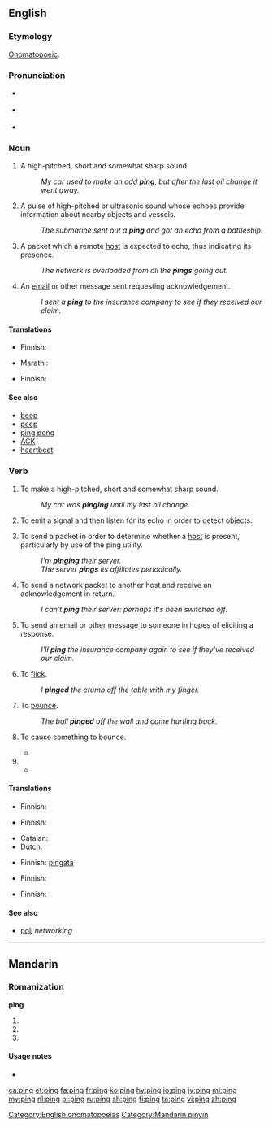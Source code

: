 {{also|pīng|píng|pìng}}
==English==
{{wikipedia|dab=Ping (disambiguation)|ping}}

===Etymology===
[[onomatopoeic|Onomatopoeic]].

===Pronunciation===
* {{a|UK|US}} {{IPA|/pɪŋ/}}
* {{a|US|also}} {{IPA|/piːŋ/}}
* {{rhymes|ɪŋ}}

===Noun===
{{en-noun}}

# A high-pitched, short and somewhat sharp sound.
#: ''My car used to make an odd '''ping''', but after the last oil change it went away.''
# {{qualifier|submarine navigation}} A pulse of high-pitched or ultrasonic sound whose echoes provide information about nearby objects and vessels.
#: ''The submarine sent out a '''ping''' and got an echo from a battleship.''
# {{context|networking|lang=en}} A packet which a remote [[host]] is expected to echo, thus indicating its presence.
#: ''The network is overloaded from all the '''pings''' going out.''
# {{context|text messaging|Internet|lang=en}} An [[email]] or other message sent requesting acknowledgement.
#: ''I sent a '''ping''' to the insurance company to see if they received our claim.''

====Translations====
{{trans-top|A high-pitched, short and somewhat sharp sound}}
* Finnish: {{t+|fi|kilahdus}}
{{trans-mid}}
{{trans-bottom}}

{{trans-top|A pulse of high-pitched or ultrasonic sound}}
{{trans-mid}}
{{trans-bottom}}

{{trans-top|A packet which a remote host is expected to echo}}
* Marathi: {{t|mr|पिंग|m|tr=piṃga|sc=Deva}}
{{trans-mid}}
{{trans-bottom}}

{{trans-top|An email or other message sent requesting acknowledgement}}
* Finnish: {{t+|fi|kilahdus}}
{{trans-mid}}
{{trans-bottom}}

====See also====
* [[beep]]
* [[peep]]
* [[ping pong]]
* [[ACK]]
* [[heartbeat]]

===Verb===
{{en-verb|pings|pinging|pinged}}

# To make a high-pitched, short and somewhat sharp sound.
#: ''My car was '''pinging''' until my last oil change.''
# {{qualifier|submarine navigation}} To emit a signal and then listen for its echo in order to detect objects.
# {{context|networking|lang=en}} To send a packet in order to determine whether a [[host]] is present, particularly by use of the ping utility.
#: ''I'm '''pinging''' their server.''
#: ''The server '''pings''' its affiliates periodically.''
# {{context|networking|lang=en}} To send a network packet to another host and receive an acknowledgement in return.
#: ''I can't '''ping''' their server: perhaps it's been switched off.''
# To send an email or other message to someone in hopes of eliciting a response.
#: ''I'll '''ping''' the insurance company again to see if they've received our claim.''
# {{context|colloquial|lang=en}} To [[flick]].
#: ''I '''pinged''' the crumb off the table with my finger.''
# {{context|colloquial|sports|intransitive|lang=en}} To [[bounce]].
#: ''The ball '''pinged''' off the wall and came hurtling back.''
# {{context|colloquial|sports|transitive|lang=en}} To cause something to bounce.
#* {{quote-news
|year=2010
|date=December 29
|author=Chris Whyatt
|title=Chelsea 1 - 0 Bolton
|work=BBC
|url=http://news.bbc.co.uk/sport1/hi/football/eng_prem/9309542.stm
|page=
|passage=Charging through the Bolton midfield to find a free moment, Essien then '''pinged''' the ball into the space into which Drogba was intelligently running. }}
# {{rfdef|lang=en}}
#* {{quote-news
|year=2011
|date=Septembe 24
|author=Ben Dirs
|title=Rugby World Cup 2011: England 67-3 Romania
|work=BBC Sport
|url=http://news.bbc.co.uk/sport2/hi/rugby_union/14812577.stm
|page=
|passage=However, after an inside pass from Moody to Tom Croft and a surge from the England blind-side, number eight James Haskell was eventually '''pinged''' from in front of the posts for not releasing.}}

====Translations====
{{trans-top|To make a high-pitched, short and somewhat sharp sound}}
* Finnish: {{t|fi|kilahtaa}}
{{trans-mid}}
{{trans-bottom}}

{{trans-top|To emit a signal and then listen for its echo in order to detect objects}}
* Finnish: {{t|fi|kaikuluodata}}
{{trans-mid}}
{{trans-bottom}}

{{trans-top|To send a packet in order to determine whether a host is present}}
* Catalan: {{t|ca|pinguejar}}
* Dutch: {{t|nl|pingen}}
{{trans-mid}}
* Finnish: [[pingata]] {{qualifier|colloquial}}
{{trans-bottom}}

{{trans-top|To ping and receive an acknowledgement}}
{{trans-mid}}
{{trans-bottom}}

{{trans-top|To send an email or other message to someone in hopes of eliciting a response}}
{{trans-mid}}
{{trans-bottom}}

{{trans-top|To flick}}
{{trans-mid}}
{{trans-bottom}}

{{trans-top|To bounce}}
* Finnish: {{t|fi|kimmota}}
{{trans-mid}}
{{trans-bottom}}

{{trans-top|To cause something to bounce}}
* Finnish: {{t|fi|kimmottaa}}
{{trans-mid}}
{{trans-bottom}}

====See also====
* [[poll]] ''networking''

[[Category:English onomatopoeias]]

----

==Mandarin==

===Romanization===
'''ping'''

# {{nonstandard spelling of|lang=cmn|sc=Latn|pīng}}
# {{nonstandard spelling of|lang=cmn|sc=Latn|píng}}
# {{nonstandard spelling of|lang=cmn|sc=Latn|pìng}}

====Usage notes====
* {{cmn-toneless-note}}

[[Category:Mandarin pinyin]]

[[ca:ping]]
[[et:ping]]
[[fa:ping]]
[[fr:ping]]
[[ko:ping]]
[[hy:ping]]
[[io:ping]]
[[jv:ping]]
[[ml:ping]]
[[my:ping]]
[[nl:ping]]
[[pl:ping]]
[[ru:ping]]
[[sh:ping]]
[[fi:ping]]
[[ta:ping]]
[[vi:ping]]
[[zh:ping]]